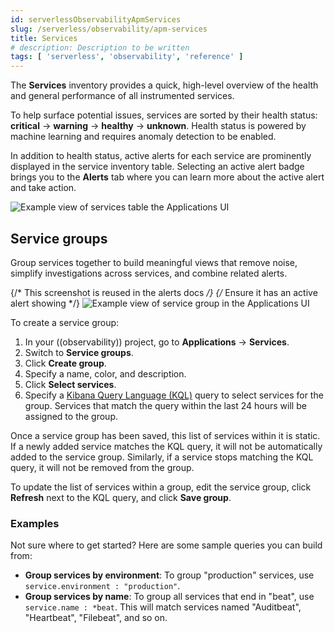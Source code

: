 ```yaml
---
id: serverlessObservabilityApmServices
slug: /serverless/observability/apm-services
title: Services
# description: Description to be written
tags: [ 'serverless', 'observability', 'reference' ]
---
```


<p><DocBadge template="technical preview" /></p>


The **Services** inventory provides a quick, high-level overview of the health and general
performance of all instrumented services.

To help surface potential issues, services are sorted by their health status:
**critical** → **warning** → **healthy** → **unknown**.
Health status is powered by <DocLink id="serverlessObservabilityApmIntegrateWithMachineLearning">machine learning</DocLink>
and requires anomaly detection to be enabled.

In addition to health status, active alerts for each service are prominently displayed in the service inventory table. Selecting an active alert badge brings you to the **Alerts** tab where you can learn more about the active alert and take action.

![Example view of services table the Applications UI](images/services/apm-services-overview.png)

## Service groups


<Roles role="Editor" goal="create and manage service groups" />

<FeatureBeta feature="Service grouping" />

Group services together to build meaningful views that remove noise, simplify investigations across services,
and combine related alerts.

{/* This screenshot is reused in the alerts docs */}
{/* Ensure it has an active alert showing */}
![Example view of service group in the Applications UI](images/services/apm-service-group.png)

To create a service group:

1. In your ((observability)) project, go to **Applications** → **Services**.
1. Switch to **Service groups**.
1. Click **Create group**.
1. Specify a name, color, and description.
1. Click **Select services**.
1. Specify a [Kibana Query Language (KQL)](((kibana-ref))/kuery-query.html) query to select
   services for the group. Services that match the query within the last 24 hours will be assigned to the group.

<DocCallOut title="Note">

Once a service group has been saved, this list of services within it is static.
If a newly added service matches the KQL query, it will not be automatically added to the service group.
Similarly, if a service stops matching the KQL query, it will not be removed from the group.

To update the list of services within a group,
edit the service group, click **Refresh** next to the KQL query, and click **Save group**.

</DocCallOut>

### Examples

Not sure where to get started? Here are some sample queries you can build from:

* **Group services by environment**: To group "production" services, use `service.environment : "production"`.
* **Group services by name**: To group all services that end in "beat", use `service.name : *beat`. This will match services named "Auditbeat", "Heartbeat", "Filebeat", and so on.
